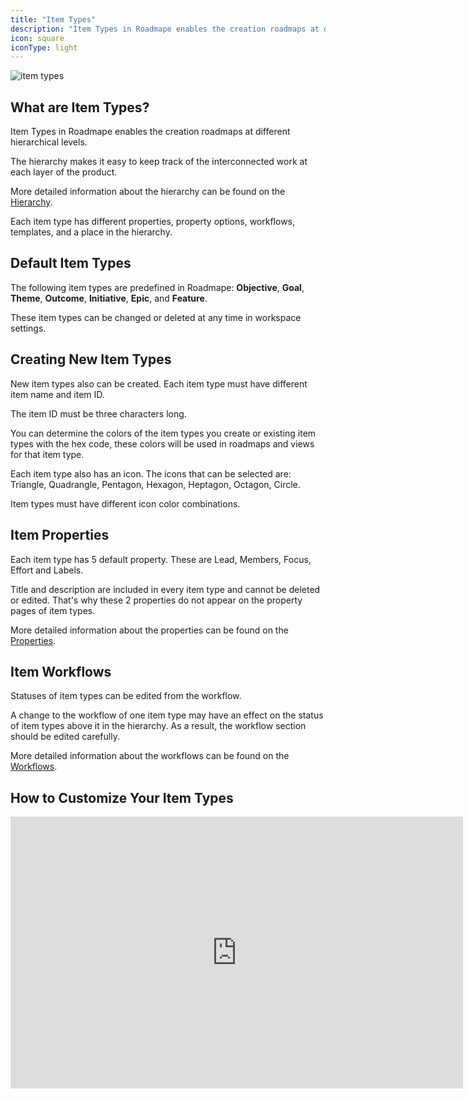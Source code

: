 ```yaml
---
title: "Item Types"
description: "Item Types in Roadmape enables the creation roadmaps at different hierarchical levels."
icon: square
iconType: light
---
```


![item types](/images/item-types.png)

## What are Item Types?

Item Types in Roadmape enables the creation roadmaps at different hierarchical levels.

The hierarchy makes it easy to keep track of the interconnected work at each layer of the product.

<Info>More detailed information about the hierarchy can be found on the [Hierarchy](/understanding-items/hierarhy).</Info>

Each item type has different properties, property options, workflows, templates, and a place in the hierarchy.

## Default Item Types

The following item types are predefined in Roadmape: **Objective**, **Goal**, **Theme**, **Outcome**, **Initiative**, **Epic**, and **Feature**.

<Note>These item types can be changed or deleted at any time in workspace settings.</Note>

## Creating New Item Types

New item types also can be created. Each item type must have different item name and item ID. 

<Note>The item ID must be three characters long.</Note>

You can determine the colors of the item types you create or existing item types with the hex code, these colors will be used in roadmaps and views for that item type.

Each item type also has an icon. The icons that can be selected are: Triangle, Quadrangle, Pentagon, Hexagon, Heptagon, Octagon, Circle.

<Warning>Item types must have different icon color combinations.</Warning>

## Item Properties

Each item type has 5 default property. These are Lead, Members, Focus, Effort and Labels.

Title and description are included in every item type and cannot be deleted or edited. That's why these 2 properties do not appear on the property pages of item types.

<Info>More detailed information about the properties can be found on the [Properties](/understanding-items/properties).</Info>

## Item Workflows

Statuses of item types can be edited from the workflow.

A change to the workflow of one item type may have an effect on the status of item types above it in the hierarchy. As a result, the workflow section should be edited carefully.

<Info>More detailed information about the workflows can be found on the [Workflows](/understanding-items/workflows).</Info>

## How to Customize Your Item Types

<iframe width="724" height="435" src="https://www.youtube.com/embed/u9MYQXbvKqA?si=T_n71UJaiXwG0DHt" title="YouTube video player" frameborder="0" allow="accelerometer; autoplay; clipboard-write; encrypted-media; gyroscope; picture-in-picture; web-share" referrerpolicy="strict-origin-when-cross-origin" allowfullscreen></iframe>





